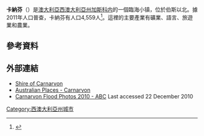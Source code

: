 {{noteTA
|G1=Country
}}
{{Infobox Australian place | type = town
| name     = 加拿分
| state    = wa
| image    = Carnarvon Jetty, Western Australia.jpg
| caption  = Carnarvon jetty
| lga      = Shire of Carnarvon
| postcode = 6701
| est      = 1883
| pop      = 4559
| pop_year  = {{CensusAU|2011}}
| pop_footnotes = <ref name="ABS"/>
| elevation= 4
| coordinates ={{coord|-24.884|113.661|type:city(5283)_region:AU-WA_scale:100000|format=dms|display=inline,title}}
| latd  =24 |latm =52 |lats  =02
| longd =113 |longm =39 |longs =40
| maxtemp  = 27.2
| mintemp  = 17.2
| rainfall = 226.6
| stategov = [[Electoral_district_of_North_West|North West]]
}}
'''卡納芬'''（{{lang-en|Carnarvon}}）是[[澳大利亞|澳大利亞]][[西澳大利亞州|西澳大利亞州]][[加斯科内|加斯科内]]的一個臨海小镇，位於伯斯以北{{convert|900|km|mi}}。據2011年人口普查，卡納芬有人口4,559人<ref name="ABS">{{Census 2011 AUS
|id=UCL515005
|name=Carnarvon (Urban Centre/Locality)
|accessdate=28 April 2013
|quick=on}}</ref>。這裡的主要產業有礦業、語言、旅遊業和農業。

== 參考資料 ==
{{reflist}}
== 外部連結 ==
{{Commonscat|Carnarvon, Western Australia|卡納芬 (澳大利亞)}}
* [http://www.carnarvon.wa.gov.au/ Shire of Carnarvon] {{Wayback|url=http://www.carnarvon.wa.gov.au/ |date=20180515222954 }}
* [http://shawfactor.com/gazetteer/western-australia/carnarvon/ Australian Places - Carnarvon] {{Wayback|url=http://shawfactor.com/gazetteer/western-australia/carnarvon/ |date=20200930092859 }}
* [http://www.abc.net.au/news/photos/2010/12/21/3098568.htm Carnarvon Flood Photos 2010 - ABC] {{Wayback|url=http://www.abc.net.au/news/photos/2010/12/21/3098568.htm |date=20110214001303 }} Last accessed 22 December 2010
[[Category:西澳大利亞州城市|Category:西澳大利亞州城市]]